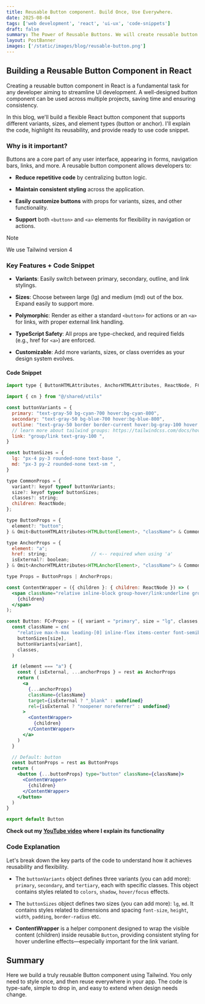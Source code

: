 ```yaml
---
title: Reusable Button component. Build Once, Use Everywhere.
date: 2025-08-04
tags: ['web development', 'react', 'ui-ux', 'code-snippets']
draft: false
summary: The Power of Reusable Buttons. We will create reusable button component written in JSX
layout: PostBanner
images: ['/static/images/blog/reusable-button.png']
---
```


## Building a Reusable Button Component in React

Creating a reusable button component in React is a fundamental task for any developer aiming to streamline UI development. A well-designed button component can be used across multiple projects, saving time and ensuring consistency.

In this blog, we'll build a flexible React button component that supports different variants, sizes, and element types (button or anchor). I'll explain the code, highlight its reusability, and provide ready to use code snippet.

### Why is it important?

Buttons are a core part of any user interface, appearing in forms, navigation bars, links, and more. A reusable button component allows developers to:

- **Reduce repetitive code** by centralizing button logic.

- **Maintain consistent styling** across the application.

- **Easily customize buttons** with props for variants, sizes, and other functionality.

- **Support** both `<button>` and `<a>` elements for flexibility in navigation or actions.

> [!note]
> We use Tailwind version 4

### Key Features + Code Snippet

- **Variants**: Easily switch between primary, secondary, outline, and link stylings.

- **Sizes**: Choose between large (lg) and medium (md) out of the box. Expand easily to support more.

- **Polymorphic**: Render as either a standard `<button>` for actions or an `<a>` for links, with proper external link handling.

- **TypeScript Safety**: All props are type-checked, and required fields (e.g., href for `<a>`) are enforced.

- **Customizable**: Add more variants, sizes, or class overrides as your design system evolves.

#### Code Snippet

```jsx
import type { ButtonHTMLAttributes, AnchorHTMLAttributes, ReactNode, FC } from "react"

import { cn } from "@/shared/utils"

const buttonVariants = {
  primary: "text-gray-50 bg-cyan-700 hover:bg-cyan-800",
  secondary: "text-gray-50 bg-blue-700 hover:bg-blue-800",
  outline: "text-gray-50 border border-current hover:bg-gray-100 hover:text-gray-900",
  // learn more about tailwind groups: https://tailwindcss.com/docs/hover-focus-and-other-states#differentiating-nested-groups
  link: "group/link text-gray-100 ",
}

const buttonSizes = {
  lg: "px-4 py-3 rounded-none text-base ",
  md: "px-3 py-2 rounded-none text-sm ",
}

type CommonProps = {
  variant?: keyof typeof buttonVariants;
  size?: keyof typeof buttonSizes;
  classes?: string;
  children: ReactNode;
};

type ButtonProps = {
  element?: "button";
} & Omit<ButtonHTMLAttributes<HTMLButtonElement>, "className"> & CommonProps;

type AnchorProps = {
  element: "a";
  href: string;                // <-- required when using 'a'
  isExternal?: boolean;
} & Omit<AnchorHTMLAttributes<HTMLAnchorElement>, "className"> & CommonProps;

type Props = ButtonProps | AnchorProps;

const ContentWrapper = ({ children }: { children: ReactNode }) => (
  <span className="relative inline-block group-hover/link:underline group-hover/link:underline-offset-4">
    {children}
  </span>
);

const Button: FC<Props> = ({ variant = "primary", size = "lg", classes, element, children, ...rest }) => {
  const className = cn(
    "relative max-h-max leading-[0] inline-flex items-center font-semibold text-nowrap transition",
    buttonSizes[size],
    buttonVariants[variant],
    classes,
  )

  if (element === "a") {
    const { isExternal, ...anchorProps } = rest as AnchorProps
    return (
      <a
        {...anchorProps}
        className={className}
        target={isExternal ? "_blank" : undefined}
        rel={isExternal ? "noopener noreferrer" : undefined}
      >
        <ContentWrapper>
          {children}
        </ContentWrapper>
      </a>
    )
  }

  // Default: button
  const buttonProps = rest as ButtonProps
  return (
    <button {...buttonProps} type="button" className={className}>
      <ContentWrapper>
        {children}
      </ContentWrapper>
    </button>
  )
}

export default Button
```

**Check out my [YouTube video](https://www.youtube.com/watch?v=_-G7VTWqMfc&t) where I explain its functionality**

### Code Explanation

Let's break down the key parts of the code to understand how it achieves reusability and flexibility.

- The `buttonVariants` object defines three variants (you can add more): `primary`, `secondary`, and `tertiary`, each with specific classes. This object contains styles related to `colors`, `shadow`, `hover/focus` effects.

- The `buttonSizes` object defines two sizes (you can add more): `lg`, `md`. It contains styles related to dimensions and spacing `font-size`, `height`, `width`, `padding`, `border-radius` etc.

- **ContentWrapper** is a helper component designed to wrap the visible content (children) inside reusable `Button`, providing consistent styling for hover underline effects—especially important for the link variant.

## Summary

Here we build a truly reusable Button component using Tailwind. You only need to style once, and then reuse everywhere in your app. The code is type-safe, simple to drop in, and easy to extend when design needs change.

